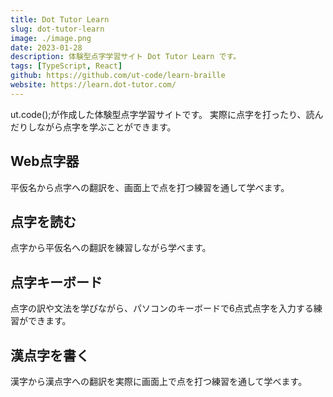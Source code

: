 ```yaml
---
title: Dot Tutor Learn
slug: dot-tutor-learn
image: ./image.png
date: 2023-01-28
description: 体験型点字学習サイト Dot Tutor Learn です。
tags: [TypeScript, React]
github: https://github.com/ut-code/learn-braille
website: https://learn.dot-tutor.com/
---
```


ut.code();が作成した体験型点字学習サイトです。
実際に点字を打ったり、読んだりしながら点字を学ぶことができます。

## Web点字器

平仮名から点字への翻訳を、画面上で点を打つ練習を通して学べます。

## 点字を読む

点字から平仮名への翻訳を練習しながら学べます。

## 点字キーボード

点字の訳や文法を学びながら、パソコンのキーボードで6点式点字を入力する練習ができます。

## 漢点字を書く

漢字から漢点字への翻訳を実際に画面上で点を打つ練習を通して学べます。